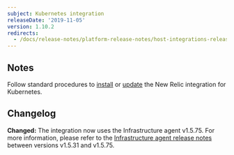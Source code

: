 ```yaml
---
subject: Kubernetes integration
releaseDate: '2019-11-05'
version: 1.10.2
redirects:
  - /docs/release-notes/platform-release-notes/host-integrations-release-notes/new-relic-integration-kubernetes-1102
---
```


## Notes

Follow standard procedures to [install](/docs/integrations/host-integrations/host-integrations-list/kubernetes-monitoring-integration#install) or [update](/docs/integrations/host-integrations/host-integrations-list/kubernetes-monitoring-integration#update) the New Relic integration for Kubernetes.

## Changelog

**Changed:** The integration now uses the Infrastructure agent v1.5.75. For more information, please refer to the [Infrastructure agent release notes](https://docs.newrelic.com/docs/release-notes/infrastructure-release-notes/infrastructure-agent-release-notes/) between versions v1.5.31 and v1.5.75.
